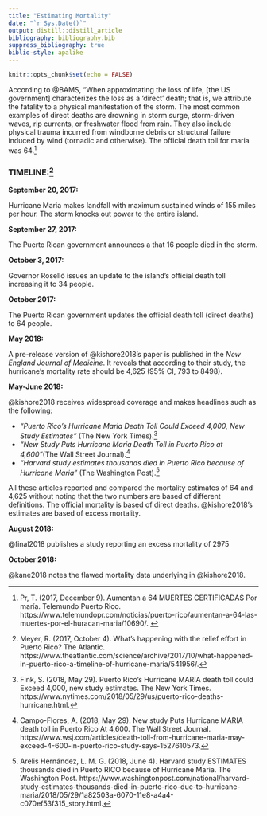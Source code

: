 ```yaml
---
title: "Estimating Mortality"
date: "`r Sys.Date()`"
output: distill::distill_article
bibliography: bibliography.bib
suppress_bibliography: true
biblio-style: apalike
---
```


```r
knitr::opts_chunk$set(echo = FALSE)
```



According to @BAMS, "When approximating the loss of life, [the US government] characterizes the loss as a 'direct' death; that is, we attribute the fatality to a physical manifestation of the storm. The most common examples of direct deaths are drowning in storm surge, storm-driven waves, rip currents, or freshwater flood from rain. They also include physical trauma incurred from windborne debris or structural failure induced by wind (tornadic and otherwise). The official death toll for maria was 64.^[Pr, T. (2017, December 9). Aumentan a 64 MUERTES CERTIFICADAS Por maría. Telemundo Puerto Rico. https://www.telemundopr.com/noticias/puerto-rico/aumentan-a-64-las-muertes-por-el-huracan-maria/10690/. ] 


### TIMELINE:^[Meyer, R. (2017, October 4). What's happening with the relief effort in Puerto Rico? The Atlantic. https://www.theatlantic.com/science/archive/2017/10/what-happened-in-puerto-rico-a-timeline-of-hurricane-maria/541956/.] 


**September 20, 2017:**

Hurricane Maria makes landfall with maximum sustained winds of 155 miles per hour. The storm knocks out power to the entire island.

**September 27, 2017:**

The Puerto Rican government announces a that 16 people died in the storm.

**October 3, 2017:**

Governor Roselló issues an update to the island’s official death toll increasing it to 34 people.

**October 2017:**

The Puerto Rican government updates the official death toll (direct deaths) to 64 people.

**May 2018:** 

A pre-release version of @kishore2018's paper is published in the *New England Journal of Medicine*. It reveals that according to their study, the hurricane's mortality rate should be 4,625 (95% CI, 793 to 8498).


**May-June 2018:**

@kishore2018 receives widespread coverage and makes headlines such as the following:

* *"Puerto Rico’s Hurricane Maria Death Toll Could Exceed 4,000, New Study Estimates"* (The New York Times).^[Fink, S. (2018, May 29). Puerto Rico's Hurricane MARIA death toll could Exceed 4,000, new study estimates. The New York Times. https://www.nytimes.com/2018/05/29/us/puerto-rico-deaths-hurricane.html.]
* *"New Study Puts Hurricane Maria Death Toll in Puerto Rico at 4,600"*(The Wall Street Journal).^[Campo-Flores, A. (2018, May 29). New study Puts Hurricane MARIA death toll in Puerto Rico At 4,600. The Wall Street Journal. https://www.wsj.com/articles/death-toll-from-hurricane-maria-may-exceed-4-600-in-puerto-rico-study-says-1527610573.]
* *"Harvard study estimates thousands died in Puerto Rico because of Hurricane Maria"* (The Washington Post).^[Arelis  Hernández, L. M. G. (2018, June 4). Harvard study ESTIMATES thousands died in Puerto RICO because of Hurricane Maria. The Washington Post. https://www.washingtonpost.com/national/harvard-study-estimates-thousands-died-in-puerto-rico-due-to-hurricane-maria/2018/05/29/1a82503a-6070-11e8-a4a4-c070ef53f315_story.html.]


All these articles reported and compared the mortality estimates of 64 and 4,625 without noting that the two numbers are based of different definitions. The official mortality is based of direct deaths. @kishore2018's estimates are based of excess mortality.


**August 2018:**

@final2018 publishes a study reporting an excess mortality of 2975

**October 2018:**

@kane2018 notes the flawed mortality data underlying in @kishore2018.






